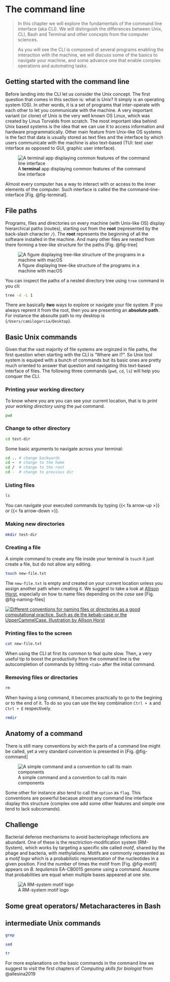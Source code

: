# The command line {#sec-cli}

> In this chapter we will explore the fundamentals of the command line interface (aka CLI). We will distinguish the differences between Unix, CLI, Bash and Terminal and other concepts from the computer sciences. 
>
> As you will see the CLI is composed of several programs enabling the interaction with the machine, we will discuss some of the basics to navigate your machine, and some advance one that enable complex operations and automating tasks.

## Getting started with the command line

Before landing into the CLI let us consider the Unix concept. The first question that comes in this section is: what is Unix? It simply is an operating system (OS). In other words, it is a set of programs that inter-operate with each other to let you communicate with the machine. A very important variant (or clone) of Unix is the very well known OS Linux, which was created by Linus Torvalds from scratch. The most important idea behind Unix based systems is the idea that we can use it to access information and hardware programmatically. Other main feature from Unix-like OS systems is the fact that data is usually stored as text files and the interface by which users communicate with the machine is also text-based (TUI: text user interface as opposed to GUI, graphic user interface).

![A **terminal** app displaying common features of the command line interface](imgs-cli/terminal.png){#fig-terminal fig-align="center"}

Almost every computer has a way to interact with or access to the inner elements of the computer. Such interface is called the the command-line-interface [Fig. @fig-terminal]. 


## File paths
Programs, files and directories on every machine (with Unix-like OS) display hierarchical paths (routes), starting out from the **root** (represented by the back-slash character `/`). The **root** represents the beginning of all the software installed in the machine. And many other files are nested from there forming a tree-like structure for the paths [Fig. @fig-tree]

![A figure displaying tree-like structure of the programs in a machine with macOS](imgs-cli/dir-tree.png){#fig-tree fig-align="center"}

::: {.callout-tip .column-margin}
You can inspect the paths of a nested directory tree using `tree` command in you cli:

``` bash
tree -d -L 1
```
:::

There are basically **two** ways to explore or navigate your file system. If you always reprent it from the root, then you are presenting an **absolute path**. For instance the absoulte path to my desktop is (`/Users/camilogarcia/Desktop`). 

## Basic Unix commands

Given that the vast majority of file systems are orginzed in file paths, the first question when starting with the CLI is "Where am I?". So Unix tool system is equiped with a bunch of commands but its basic ones are pretty much oriented to answer that question and navigating this text-based interface of files. The following three commands (`pwd`, `cd`, `ls`) will help you conquer the CLI.

### Printing your working directory

To know where you are you can see your current location, that is to *print your working directory* using the `pwd` command.

```bash
pwd
```
### Change to other directory

```bash
cd test-dir
```
::: {.callout-tip .column-margin}
Some basic arguments to navigate across your terminal:

``` bash
cd .. # change backwards
cd ~  # change to the home
cd /  # change to the root
cd -  # change to previous dir
```
:::

### Listing files

```bash
ls 
```

::: {.callout-tip .column-margin}
You can navigate your executed commands by typing {{< fa arrow-up >}} or {{< fa arrow-down >}}.
:::


### Making new directories

``` bash
mkdir test-dir
```

### Creating a file

A simple command to create any file inside your terminal is `touch` it just create a file, but do not allow any editing.

``` bash
touch new-file.txt
```

The `new-file.txt` is empty and created on your current location unless you assign another path when creating it. We suggest to take a look at [Allison Horst](https://github.com/allisonhorst/stats-illustrations), especially on how to name files depending on the *case* see [Fig. @fig-naming-files]

::: {.content-visible when-format="html"}
::: column-margin
[![Different conventions for naming files or directories as a good computational practice. Such as de the kebab-case or the UpperCammelCase. Illustration by Allison Horst](imgs-cli/naming-files.png){#fig-naming-files}](https://raw.githubusercontent.com/allisonhorst/stats-illustrations/master/other-stats-artwork/coding_cases.png)
:::
:::

### Printing files to the screen

``` bash
cat new-file.txt
```

::: {.callout-tip .column-margin}
When using the CLI at first its common to feal quite slow. Then, a very useful tip to boost the productivity from the command line is the autocompletion of commands by hitting `<tab>` after the initial command.
:::

### Removing files or directories

```bash
rm
```

::: {.callout-tip}
When having a long command, it becomes practically to go to the begining or to the end of it. To do so you can use the key combination `Ctrl + A` and `Ctrl + E` respectively.

:::

```bash
rmdir
```

## Anatomy of a command

There is still many conventions by wich the parts of a command line might be called, yet a very standard convention is presented in [Fig. @fig-command]

![A simple command and a convention to call its main components](imgs-cli/command-anatomy.png){#fig-command}

Some other for instance also tend to call the `option` as `flag`. This conventions are powerful becasue almost any command line interface display this structure (complex one add some other features and simple one tend to lack subcomands).


::: {.callout-warning}
# Challenge
Bacterial defense mechanisms to avoid bacteriophage infections are abundant. One of these is the resctriction-modification system (RM-System), which works by targeting a specific site called *motif*, shared by the phage and bacteria, with methylations. Motifs are commonly represented as a *motif logo* which is a probabilistic representation of the nucleotides in a given position. Find the number of times the motif from [Fig. @fig-motif] appears on *B. tequilensis* EA-CB0015 genome using a command. Assume that probabilities are equal when multiple bases appeared at one site.

![A RM-system motif logo](imgs-cli/motif.png){#fig-motif}
:::


## Some great operators/ Metacharacteres in Bash



## intermediate Unix commands

``` bash
grep 
```

``` bash
sed 
```

```bash
tr
```

For more explanations on the basic commands in the command line we suggest to visit the first chapters of *Computing skills for biologist* from @allesina2019